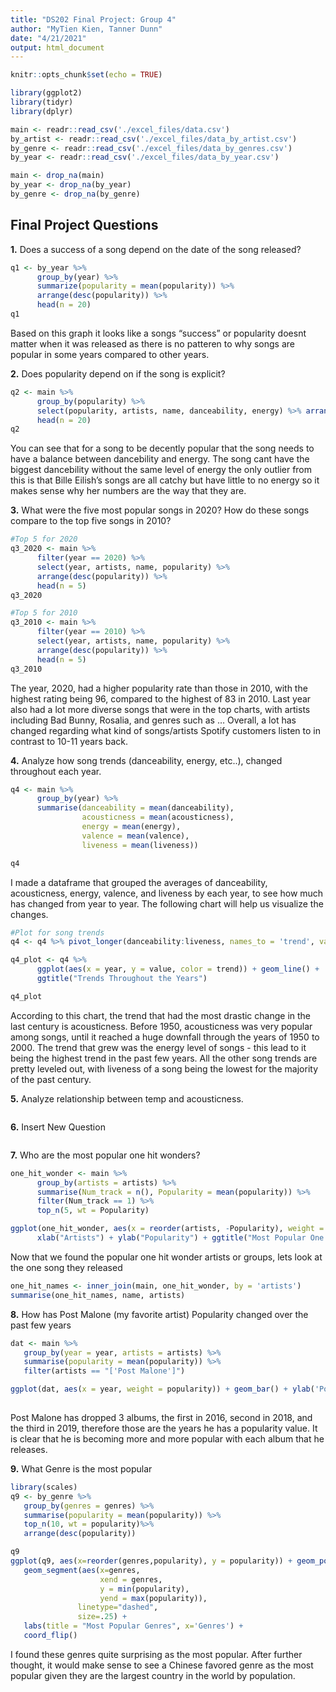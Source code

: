 ```yaml
---
title: "DS202 Final Project: Group 4"
author: "MyTien Kien, Tanner Dunn"
date: "4/21/2021"
output: html_document
---
```


```r
knitr::opts_chunk$set(echo = TRUE)
```

```r
library(ggplot2)
library(tidyr)
library(dplyr)

main <- readr::read_csv('./excel_files/data.csv')
by_artist <- readr::read_csv('./excel_files/data_by_artist.csv')
by_genre <- readr::read_csv('./excel_files/data_by_genres.csv')
by_year <- readr::read_csv('./excel_files/data_by_year.csv')

main <- drop_na(main)
by_year <- drop_na(by_year)
by_genre <- drop_na(by_genre)
```

## Final Project Questions

**1.** Does a success of a song depend on the date of the song released?
```r
q1 <- by_year %>% 
      group_by(year) %>%
      summarize(popularity = mean(popularity)) %>% 
      arrange(desc(popularity)) %>%
      head(n = 20)
q1
```

Based on this graph it looks like a songs "success" or popularity doesnt matter when it was released as there is no patteren to why songs are popular in some years compared to other years.


**2.** Does popularity depend on if the song is explicit?
```r
q2 <- main %>% 
      group_by(popularity) %>%
      select(popularity, artists, name, danceability, energy) %>% arrange(desc(popularity)) %>%
      head(n = 20)
q2
```

You can see that for a song to be decently popular that the song needs to have a balance between dancebility and energy. The song cant have the biggest dancebility without the same level of energy the only outlier from this is that Bille Eilish's songs are all catchy but have little to no energy so it makes sense why her numbers are the way that they are.


**3.** What were the five most popular songs in 2020? How do these songs compare to the top five songs in 2010?
```r
#Top 5 for 2020
q3_2020 <- main %>%
      filter(year == 2020) %>%
      select(year, artists, name, popularity) %>%
      arrange(desc(popularity)) %>%
      head(n = 5)
q3_2020

#Top 5 for 2010
q3_2010 <- main %>%
      filter(year == 2010) %>%
      select(year, artists, name, popularity) %>%
      arrange(desc(popularity)) %>%
      head(n = 5)
q3_2010
```

The year, 2020, had a higher popularity rate than those in 2010, with the highest rating being 96, compared to the highest of 83 in 2010. Last year also had a lot more diverse songs that were in the top charts, with artists including Bad Bunny, Rosalia, and genres such as ... Overall, a lot has changed regarding what kind of songs/artists Spotify customers listen to in contrast to 10-11 years back.


**4.** Analyze how song trends (danceability, energy, etc..), changed throughout each year.
```r
q4 <- main %>% 
      group_by(year) %>%
      summarise(danceability = mean(danceability),
                acousticness = mean(acousticness),
                energy = mean(energy),
                valence = mean(valence),
                liveness = mean(liveness))

q4
```

I made a dataframe that grouped the averages of danceability, acousticness, energy, valence, and liveness by each year, to see how much has changed from year to year. The following chart will help us visualize the changes.


```r
#Plot for song trends
q4 <- q4 %>% pivot_longer(danceability:liveness, names_to = 'trend', values_to = 'value')

q4_plot <- q4 %>% 
      ggplot(aes(x = year, y = value, color = trend)) + geom_line() + 
      ggtitle("Trends Throughout the Years")

q4_plot
```

According to this chart, the trend that had the most drastic change in the last century is acousticness. Before 1950, acousticness was very popular among songs, until it reached a huge downfall through the years of 1950 to 2000. The trend that grew was the energy level of songs - this lead to it being the highest trend in the past few years. All the other song trends are pretty leveled out, with liveness of a song being the lowest for the majority of the past century.


**5.** Analyze relationship between temp and acousticness.
```r

```


**6.** Insert New Question
```r

```


**7.** Who are the most popular one hit wonders?
```r
one_hit_wonder <- main %>% 
      group_by(artists = artists) %>%
      summarise(Num_track = n(), Popularity = mean(popularity)) %>%
      filter(Num_track == 1) %>%
      top_n(5, wt = Popularity)

ggplot(one_hit_wonder, aes(x = reorder(artists, -Popularity), weight = Popularity)) + geom_bar() + coord_cartesian(ylim=c(75,100)) +
      xlab("Artists") + ylab("Popularity") + ggtitle("Most Popular One Hit Wonders") + coord_flip()
```

Now that we found the popular one hit wonder artists or groups, lets look at the one song they released
```r
one_hit_names <- inner_join(main, one_hit_wonder, by = 'artists')
summarise(one_hit_names, name, artists)
```


**8.** How has Post Malone (my favorite artist) Popularity changed over the past few years
```r
dat <- main %>%
   group_by(year = year, artists = artists) %>%
   summarise(popularity = mean(popularity)) %>%
   filter(artists == "['Post Malone']")

ggplot(dat, aes(x = year, weight = popularity)) + geom_bar() + ylab('Popularity') + coord_cartesian(ylim=c(60, 80))
   
```

Post Malone has dropped 3 albums, the first in 2016, second in 2018, and the third in 2019, therefore those are the years he has a popularity value. It is clear that he is becoming more and more popular with each album that he releases. 


**9.** What Genre is the most popular
```r
library(scales)
q9 <- by_genre %>%
   group_by(genres = genres) %>%
   summarise(popularity = mean(popularity)) %>%
   top_n(10, wt = popularity)%>%
   arrange(desc(popularity))

q9
ggplot(q9, aes(x=reorder(genres,popularity), y = popularity)) + geom_point(col="blue", size =3) +
   geom_segment(aes(x=genres,
                    xend = genres,
                    y = min(popularity),
                    yend = max(popularity)),
               linetype="dashed",
               size=.25) + 
   labs(title = "Most Popular Genres", x='Genres') + 
   coord_flip()
```

I found these genres quite surprising as the most popular. After further thought, it would make sense to see a Chinese favored genre as the most popular given they are the largest country in the world by population.



